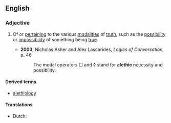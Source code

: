 ==English==
{{wikipedia|alethic mood}}

{{rfe}}
{{rfp}}

===Adjective===
{{en-adj}}

# {{logic}} Of or [[pertain]]ing to the various [[modality|modalities]] of [[truth]], such as the [[possibility]] or [[impossibility]] of something being [[true]].
#* '''2003''', Nicholas Asher and Alex Lascarides, ''Logics of Conversation'', p. 46
#*: The modal operators □ and ◊ stand for '''alethic''' necessity and possibility.

====Derived terms====
* [[alethiology]]

====Translations====
{{trans-top|logic: pertaining to the modalities of truth}}
* Dutch: {{t|nl|alethisch}}
{{trans-mid}}
{{trans-bottom}}